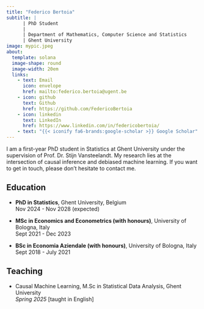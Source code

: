 ```yaml
---
title: "Federico Bertoia"
subtitle: |
      | PhD Student
      |
      | Department of Mathematics, Computer Science and Statistics 
      | Ghent University
image: mypic.jpeg
about:
  template: solana
  image-shape: round
  image-width: 20em
  links:
    - text: Email
      icon: envelope
      href: mailto:federico.bertoia@ugent.be
    - icon: github
      text: Github
      href: https://github.com/FedericoBertoia
    - icon: linkedin
      text: LinkedIn
      href: https://www.linkedin.com/in/federicobertoia/
    - text: "{{< iconify fa6-brands:google-scholar >}} Google Scholar" 
---
```


I am a first-year PhD student in Statistics at [Ghent University](https://www.ugent.be/en){style="text-decoration: none"} under the supervision of Prof. Dr. [Stijn Vansteelandt](https://users.ugent.be/~svsteela/){style="text-decoration: none"}. My research lies at the intersection of causal inference and debiased machine learning. If you want to get in touch, please don’t hesitate to contact me.

## **Education**

-   **PhD in Statistics**, Ghent University, Belgium\
    Nov 2024 - Nov 2028 (expected)

-   **MSc in Economics and Econometrics (with honours)**, University of Bologna, Italy\
    Sept 2021 - Dec 2023

-   **BSc in Economia Aziendale (with honours)**, University of Bologna, Italy\
    Sept 2018 - July 2021

## **Teaching**

-   [Causal Machine Learning](https://studiekiezer.ugent.be/2024/studiefiche/en/C004413){style="text-decoration: none"}, M.Sc in Statistical Data Analysis, Ghent University\
    *Spring 2025* \[taught in English\]
